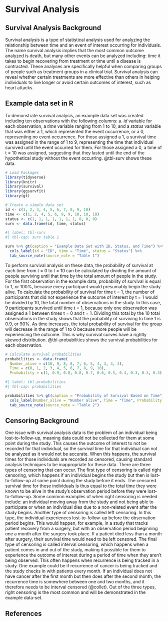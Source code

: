 # Survival Analysis

## Survival Analysis Background

Survival analysis is a type of statistical analysis used for analyzing the relationship between time and an event of interest occurring for individuals. The name survival analysis implies that the most common outcome analyzed is death, but many other events can be analyzed including: time it takes to begin recovering from treatment or time until a disease is contracted. These analyses are specifically helpful when comparing groups of people such as treatment groups in a clinical trial. Survival analysis can reveal whether certain treatments are more effective than others in helping individuals to live longer or avoid certain outcomes of interest, such as heart attacks.

## Example data set in R

To demonstrate survival analysis, an example data set was created including ten observations with the following columns: a. $id$ variable for each observation, a $time$ variable ranging from 1 to 10, and a $status$ variable that was either a 1, which represented the event occurrence, or a 0, representing no event occurrence. For those assigned a 1, a survival time was assigned in the range of 1 to 9, representing the time that individual survived until the event occurred for them. For those assigned a 0, a time of t = 10 was assigned, suggesting that they lasted until the end of the hypothetical study without the event occurring. @tbl-surv shows these data.

```r
# Load Packages
library(tidyverse)
library(knitr)
library(survival)
library(ggsurvfit)
library(gt)
```

```r
# Create a simple data set
id <- c(1, 2, 3, 4, 5, 6, 7, 8, 9, 10)
time <- c(1, 2, 4, 5, 6, 8, 9, 10, 10, 10)
status <- c(1, 1, 1, 1, 1, 1, 1, 0, 0, 0)
surv <- data.frame(id, time, status)
```

```r
#| label: tbl-surv
#| tbl-cap: surv table 1

surv %>% gt(caption = "Example Data Set with ID, Status, and Time") %>%
  cols_label(id = "ID", time = "Time", status = "Status") %>%
  tab_source_note(source_note = "Table 1") 
```

To perform survival analysis on these data, the probability of survival at each time from t = 0 to t = 10 can be calculated by dividing the amount of people surviving until that time by the total amount of people in the study. For the first observation in the example data, probability of survival is equal to 1, or 100%, because every participant would presumably begin the study alive. To calculate the probability of survival for time t = 1, the number of participants that did not experience the outcome of interest by t = 1 would be divided by 10, the total number of observations in the study. In this case, 9 participants survived until time t = 1, because only one observation was assigned a 1 between times t = 0 and t = 1. Dividing this total by the 10 total observations in the study shows that the probability of surviving to time 1 is 0.9, or 90%. As time increases, the total probability of survival for the group will decrease in the range of 1 to 0 because more people will be experiencing the outcome. This is why survival curves have a rightly skewed distribution. @tbl-probabilities shows the survival probabilities for each observation.

```r
# Calculate survival probabilities
probabilities <- data.frame(
  Number_alive = c(10, 9, 8, 8, 7, 6, 5, 4, 3, 3, 3),
  Time = c(0, 1, 2, 3, 4, 5, 6, 7, 8, 9, 10),
  Probability = c(1, 0.9, 0.8, 0.8, 0.7, 0.6, 0.5, 0.4, 0.3, 0.3, 0.3))
```

```r
#| label: tbl-probabilities
#| tbl-cap: probabilities

probabilities %>% gt(caption = "Probability of Survival Based on Time") %>%
  cols_label(Number_alive = "Number alive", Time = "Time", Probability = "Probability") %>%
  tab_source_note(source_note = "Table 2") 
```

## Censoring Background

One issue with survival analysis data is the problem of an individual being lost-to-follow-up, meaning data could not be collected for them at some point during the study. This causes the outcome of interest to not be recorded for that individual, so the survival time for that individual can not be analyzed as it would not be accurate. When this happens, the survival times for those individuals are recorded as censored, causing standard analysis techniques to be inappropriate for these data. There are three types of censoring that can occur. The first type of censoring is called right censoring, which happens if an individual begins the study but then is lost-to-follow-up at some point during the study before it ends. The censored survival time for these individuals is thus equal to the total time they were known to be alive in the study's observation period before they were lost-to-follow-up. Some common examples of when right censoring is needed include: an individual moving away from the study and not being able to participate or when an individual dies due to a non-related event after the study begins. Another type of censoring is called left censoring. In this type, the individual experiences lost-to-follow-up before the observation period begins. This would happen, for example, in a study that tracks patient recovery from a surgery, but with an observation period beginning one a month after the surgery took place. If a patient died less than a month after surgery, their survival time would need to be left censored. The final type of censoring is called interval censoring, which happens when a patient comes in and out of the study, making it possible for them to experience the outcome of interest during a period of time when they aren't being observed. This often happens when recurrence is being tracked in a study. One example could be if recurrence of cancer is being tracked and the study checks in with patients every month. If an individual does not have cancer after the first month but then does after the second month, the recurrence time is somewhere between one and two months, and it therefore needs to be interval censored (@collet). Out of the three types, right censoring is the most common and will be demonstrated in the example data-set.

## References
